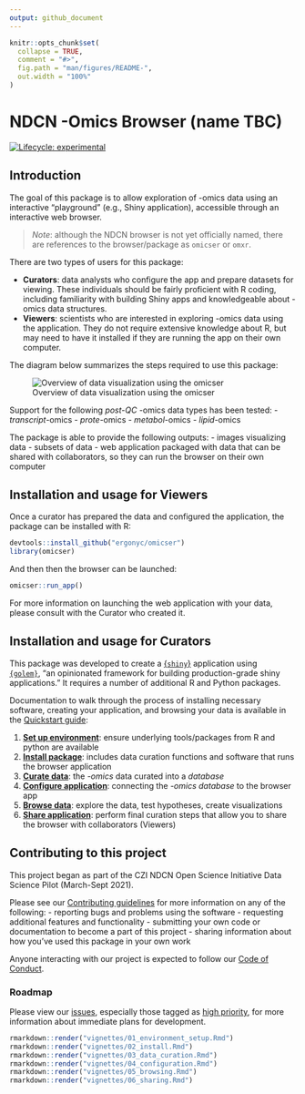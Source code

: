 ```yaml
---
output: github_document
---
```


<!-- README.md is generated from README.Rmd. Please edit that file -->

```r
knitr::opts_chunk$set(
  collapse = TRUE,
  comment = "#>",
  fig.path = "man/figures/README-",
  out.width = "100%"
)
```

# NDCN -Omics Browser (name TBC)

<!-- badges: start -->
[![Lifecycle: experimental](https://img.shields.io/badge/lifecycle-experimental-orange.svg)](https://lifecycle.r-lib.org/articles/stages.html#experimental)
<!-- badges: end -->


## Introduction

The goal of this package is to allow exploration of -omics data using
an interactive "playground" (e.g., Shiny application),
accessible through an interactive web browser.

> *Note*:  although the NDCN browser is not yet officially named, there are references to the browser/package as `omicser` or `omxr`.

There are two types of users for this package:

- **Curators**: data analysts who configure the app and prepare datasets for viewing. These individuals should be fairly proficient with R coding, including familiarity with building Shiny apps and knowledgeable about -omics data structures.
- **Viewers**: scientists who are interested in exploring -omics data using the application. They do not require extensive knowledge about R, but may need to have it installed if they are running the app on their own computer.

The diagram below summarizes the steps required to use this package:

![Overview of data visualization using the omicser](man/figures/README-omicser-overview.png)

Support for the following _post-QC_ -omics data types has been tested:
- _transcript_-omics
- _prote_-omics
- _metabol_-omics
- _lipid_-omics

The package is able to provide the following outputs:
- images visualizing data
- subsets of data
- web application packaged with data that can be shared with collaborators, so they can run the browser on their own computer

## Installation and usage for Viewers

Once a curator has prepared the data and configured the application,
the package can be installed with R:

```r
devtools::install_github("ergonyc/omicser")
library(omicser)
```

And then then the browser can be launched:

```r
omicser::run_app()

```

For more information on launching the web application with your data,
please consult with the Curator who created it.

## Installation and usage for Curators

This package was developed to create a [{`shiny`}](https://shiny.rstudio.com/) application using  
[`{golem}`](https://github.com/ThinkR-open/golem), "an opinionated framework for building production-grade shiny applications."
It requires a number of additional R and Python packages.

Documentation to walk through the process of installing necessary software, creating your application, and browsing your data is available in the [Quickstart guide](vignettes/):

1. [**Set up environment**](https://ergonyc.github.io/omicser/articles/01_environment_setup.html): ensure underlying tools/packages from R and python are available 
2. [**Install package**](https://ergonyc.github.io/omicser/articles/02_install.html): includes data curation functions and software that runs the browser application
3. [**Curate data**](https://ergonyc.github.io/omicser/articles/03_data_curation.html): the _-omics_ data curated into a _database_
4. [**Configure application**](https://ergonyc.github.io/omicser/articles/04_configuration.html): connecting the _-omics database_ to the browser app
5. [**Browse data**](https://ergonyc.github.io/omicser/articles/05_browsing.html): explore the data, test hypotheses, create visualizations
6. [**Share application**](https://ergonyc.github.io/omicser/articles/06_sharing.html): perform final curation steps that allow you to share the browser with collaborators (Viewers)

## Contributing to this project

This project began as part of the CZI NDCN Open Science Initiative Data Science Pilot (March-Sept 2021).

Please see our [Contributing guidelines](CONTRIBUTING.md)
for more information on any of the following:
- reporting bugs and problems using the software
- requesting additional features and functionality
- submitting your own code or documentation to become a part of this project
- sharing information about how you've used this package in your own work

Anyone interacting with our project is expected to follow our [Code of Conduct](CODE_OF_CONDUCT.md).

### Roadmap

Please view our [issues](https://github.com/ergonyc/omicser/issues),
especially those tagged as [high priority](https://github.com/ergonyc/omicser/issues?q=is%3Aopen+is%3Aissue+label%3A%22high+priority%22),
for more information about immediate plans for development.

```r
rmarkdown::render("vignettes/01_environment_setup.Rmd")
rmarkdown::render("vignettes/02_install.Rmd")
rmarkdown::render("vignettes/03_data_curation.Rmd")
rmarkdown::render("vignettes/04_configuration.Rmd")
rmarkdown::render("vignettes/05_browsing.Rmd")
rmarkdown::render("vignettes/06_sharing.Rmd")
```
